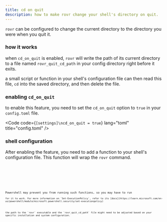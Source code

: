 ```yaml
---
title: cd on quit
description: how to make rovr change your shell's directory on quit.
---
```



`rovr` can be configured to change the current directory to the directory you were when you quit it.

### how it works

when `cd_on_quit` is enabled, `rovr` will write the path of its current directory to a file named `rovr_quit_cd_path` in your config directory right before it exits.

a small script or function in your shell's configuration file can then read this file, `cd` into the saved directory, and then delete the file.

### enabling `cd_on_quit`

to enable this feature, you need to set the `cd_on_quit` option to `true` in your `config.toml` file.

<Code
code={`[settings]\ncd_on_quit = true`}
lang="toml"
title="config.toml"
/>

### shell configuration

After enabling the feature, you need to add a function to your shell's configuration file. This function will wrap the `rovr` command.

<Tabs>
<TabItem label="bash / zsh">
<Code
  code={`rovr () {\n    "rovr" "$@"\n    cd_path_file="$XDG_CONFIG_HOME/rovr/rovr_quit_cd_path"\n    if [ -f "$cd_path_file" ]; then\n        cd "$(cat \"$cd_path_file\")"\n        rm -f "$cd_path_file"\n    fi\n}`}
  lang="bash"
  frame="code"
/>
</TabItem>
<TabItem label="fish">
<Code
  code={`function rovr\n    command rovr $argv\n    set cd_path_file "$XDG_CONFIG_HOME/rovr/rovr_quit_cd_path"\n    if test -f "$cd_path_file"\n        cd (cat "$cd_path_file")\n        rm -f "$cd_path_file"\n    end\nend`}
  lang="fish"
  frame="code"
/>
</TabItem>
<TabItem label="powershell">
<Code
  code={`function rovr {\n    param ( [string[]]$Params )\n    & rovr.exe $Params\n    $cd_path_file = "$env:LOCALAPPDATA\\rovr\\rovr_quit_cd_path"\n    if (Test-Path $cd_path_file) {\n        Set-Location -Path (Get-Content $cd_path_file)\n        Remove-Item $cd_path_file\n    }\n}`}
  lang="powershell"
  frame="code"
/>
Powershell may prevent you from running such functions, so you may have to run
<Code
  code={`Set-ExecutionPolicy -ExecutionPolicy RemoteSigned -Scope LocalMachine`}
  lang="powershell"
/>
for it to work. For more information on `Set-ExecutionPolicy`, refer to its [docs](https://learn.microsoft.com/en-us/powershell/module/microsoft.powershell.security/set-executionpolicy)
</TabItem>
</Tabs>

<Aside type="note">the path to the `rovr` executable and the `rovr_quit_cd_path` file might need to be adjusted based on your specific installation and system configuration.</Aside>
